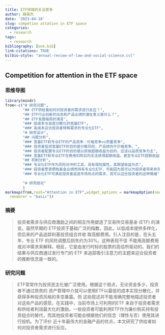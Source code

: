 ```yaml
---
title: ETF领域的关注竞争
author: 薛英杰
date: '2023-04-18'
slug: competion attation in ETF space
categories:
  - research
tags:
  - research
bibliography: [one.bib]
link-citations: TRUE
bilbio-style: "annual-review-of-law-and-social-science.csl"
---
```



## Competition for attention in the ETF space

### 思维导图

```r
library(mindr)
from<-c("# 研究问题",
        "## ETF供给者如何对投资者的需求进行反应？",
        "## ETF行业创新的动态和产品业绩的潜在意义是什么？",
        "## ETF发展格局的演变",
        "### 低成本与高度分散化的宽基ETF",
        "### 高成本迎合投资者特殊需求的专业化ETF",
        "# 研究设计",
        "## 问题分析",
        "### 宽基ETF和专业ETF的产品竞争：价格竞争vs质量竞争",
        "### 投资者投资宽基ETF的目的是分散风险，产品倾向于价格竞争，",
        "### 投资者配置专业ETF的目的是以获取超额收益为目的，应该以品质竞争为主",
        "### 宽基ETF和专业ETF在费用扣除后均无法获得超额收益，甚至专业ETF超额收益低于宽基ETF",
        "## 机制分析",
        "### 专业化ETF作为风险对冲的工具，具有保险属性，其期望收益为负",
        "### 投资者愿意牺牲基金业绩而持有专业化ETF，可能因为其可以为投资者带来非货币收益",
        "### 专业化ETF可满足投资者追逐市场热点的需求，其可以迎合投资者的这种情绪",
        
        "# 研究结论"
        )
markmap(from,root="Attention in ETF",widget_options = markmapOption(nodeHeight = 30, nodeWidth = 100,linkShape = "diagonal",spacingHorizontal = 60,
  renderer = "basic"))
```


### 摘要

> 投资者需求与供应商激励之间的相互作用塑造了交易所交易基金 (ETF) 的演变。虽然早期的 ETF投资于基础广泛的指数，因此，以低成本提供多样化，但后来的产品追踪利基投资组合并收
取高额费用。引人注目的是，在头五年，专业 ETF 的风险调整后损失约为30%。这种表现不佳
不能用高额费用或对冲需求来解释。相反，它是由发行时标的股票的高估所驱动的。我们的
结果与供应商通过发行专门的 ETF 来追踪吸引注意力的主题来迎合投资者的推断信念是一致的。

### 研究问题

> ETF常常作为投资民主化被广泛使用。根据这个观点，无论资金多少，投资者不通过昂贵的
资产管理中介就可以使用ETF以最低的成本实现分散化，并获得多种投资风格的多空暴露。但
这些叙述并不能准确完整地描述投资者对这些产品的感受。在实践中，当前市场上可利用的ETF
来自于投资者需求和供给者利润最大化的激励。一些投资者可能利用ETF作为廉价购买持有投
资组合的替代，而其他投资者可能会根据他们的信念（理性与否）使用其进行投机。为了评价
近十年最伟大的金融产品的优点，本文研究了供给者如何对投资者需求进行反应。
 
